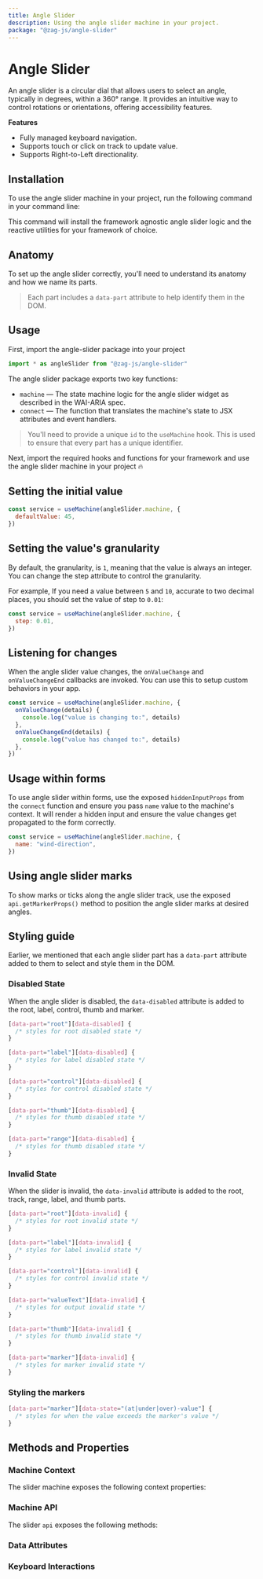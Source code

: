 ```yaml
---
title: Angle Slider
description: Using the angle slider machine in your project.
package: "@zag-js/angle-slider"
---
```


# Angle Slider

An angle slider is a circular dial that allows users to select an angle,
typically in degrees, within a 360° range. It provides an intuitive way to
control rotations or orientations, offering accessibility features.

<Resources pkg="@zag-js/angle-slider" />

<Showcase id="AngleSlider" />

**Features**

- Fully managed keyboard navigation.
- Supports touch or click on track to update value.
- Supports Right-to-Left directionality.

## Installation

To use the angle slider machine in your project, run the following command in
your command line:

<CodeSnippet id="angle-slider/installation.mdx" />

This command will install the framework agnostic angle slider logic and the
reactive utilities for your framework of choice.

## Anatomy

To set up the angle slider correctly, you'll need to understand its anatomy and
how we name its parts.

> Each part includes a `data-part` attribute to help identify them in the DOM.

<Anatomy id="angle-slider" />

## Usage

First, import the angle-slider package into your project

```jsx
import * as angleSlider from "@zag-js/angle-slider"
```

The angle slider package exports two key functions:

- `machine` — The state machine logic for the angle slider widget as described
  in the WAI-ARIA spec.
- `connect` — The function that translates the machine's state to JSX attributes
  and event handlers.

> You'll need to provide a unique `id` to the `useMachine` hook. This is used to
> ensure that every part has a unique identifier.

Next, import the required hooks and functions for your framework and use the
angle slider machine in your project 🔥

<CodeSnippet id="angle-slider/usage.mdx" />

## Setting the initial value

```jsx {3}
const service = useMachine(angleSlider.machine, {
  defaultValue: 45,
})
```

## Setting the value's granularity

By default, the granularity, is `1`, meaning that the value is always an
integer. You can change the step attribute to control the granularity.

For example, If you need a value between `5` and `10`, accurate to two decimal
places, you should set the value of step to `0.01`:

```jsx {3}
const service = useMachine(angleSlider.machine, {
  step: 0.01,
})
```

## Listening for changes

When the angle slider value changes, the `onValueChange` and `onValueChangeEnd`
callbacks are invoked. You can use this to setup custom behaviors in your app.

```jsx {3-8}
const service = useMachine(angleSlider.machine, {
  onValueChange(details) {
    console.log("value is changing to:", details)
  },
  onValueChangeEnd(details) {
    console.log("value has changed to:", details)
  },
})
```

## Usage within forms

To use angle slider within forms, use the exposed `hiddenInputProps` from the
`connect` function and ensure you pass `name` value to the machine's context. It
will render a hidden input and ensure the value changes get propagated to the
form correctly.

```jsx {3}
const service = useMachine(angleSlider.machine, {
  name: "wind-direction",
})
```

## Using angle slider marks

To show marks or ticks along the angle slider track, use the exposed
`api.getMarkerProps()` method to position the angle slider marks at desired
angles.

<CodeSnippet id="angle-slider/tick-marks.mdx" />

## Styling guide

Earlier, we mentioned that each angle slider part has a `data-part` attribute
added to them to select and style them in the DOM.

### Disabled State

When the angle slider is disabled, the `data-disabled` attribute is added to the
root, label, control, thumb and marker.

```css
[data-part="root"][data-disabled] {
  /* styles for root disabled state */
}

[data-part="label"][data-disabled] {
  /* styles for label disabled state */
}

[data-part="control"][data-disabled] {
  /* styles for control disabled state */
}

[data-part="thumb"][data-disabled] {
  /* styles for thumb disabled state */
}

[data-part="range"][data-disabled] {
  /* styles for thumb disabled state */
}
```

### Invalid State

When the slider is invalid, the `data-invalid` attribute is added to the root,
track, range, label, and thumb parts.

```css
[data-part="root"][data-invalid] {
  /* styles for root invalid state */
}

[data-part="label"][data-invalid] {
  /* styles for label invalid state */
}

[data-part="control"][data-invalid] {
  /* styles for control invalid state */
}

[data-part="valueText"][data-invalid] {
  /* styles for output invalid state */
}

[data-part="thumb"][data-invalid] {
  /* styles for thumb invalid state */
}

[data-part="marker"][data-invalid] {
  /* styles for marker invalid state */
}
```

### Styling the markers

```css
[data-part="marker"][data-state="(at|under|over)-value"] {
  /* styles for when the value exceeds the marker's value */
}
```

## Methods and Properties

### Machine Context

The slider machine exposes the following context properties:

<ContextTable name="angle-slider" />

### Machine API

The slider `api` exposes the following methods:

<ApiTable name="angle-slider" />

### Data Attributes

<DataAttrTable name="angle-slider" />

### Keyboard Interactions

<KeyboardTable name="angle-slider" />
